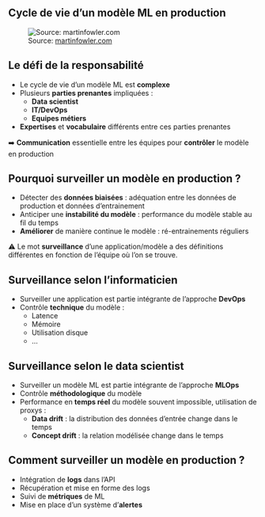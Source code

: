 ## Cycle de vie d'un modèle ML en production

![Source: [martinfowler.com](martinfowler.com)](../img/ML-model-lifecycle.png){fig-align="center"}

## Le défi de la responsabilité 
::: {.nonincremental}

- Le cycle de vie d'un modèle ML est [**complexe**]{.orange}
- Plusieurs [**parties prenantes**]{.orange} impliquées :
    - [**Data scientist**]{.blue2}
    - [**IT/DevOps**]{.blue2}
    - [**Equipes métiers**]{.blue2}

- [**Expertises**]{.orange} et [**vocabulaire**]{.orange} différents entre ces parties prenantes

➡️ [**Communication**]{.orange} essentielle entre les équipes pour [**contrôler**]{.orange} le modèle en production
:::

## Pourquoi surveiller un modèle en production ?
::: {.nonincremental}

- Détecter des [**données biaisées**]{.orange} : adéquation entre les données de production et données d'entrainement
- Anticiper une [**instabilité du modèle**]{.orange} : performance du modèle stable au fil du temps
- [**Améliorer**]{.orange} de manière continue le modèle : ré-entrainements réguliers

⚠️ Le mot [**surveillance**]{.red2} d'une application/modèle a des définitions différentes en fonction de l'équipe où l'on se trouve.
:::

## Surveillance selon l'informaticien
::: {.nonincremental}

- Surveiller une application est partie intégrante de l'approche [**DevOps**]{.orange}
- Contrôle [**technique**]{.orange} du modèle :
    - Latence
    - Mémoire
    - Utilisation disque
    - ...
:::

## Surveillance selon le data scientist
::: {.nonincremental}

- Surveiller un modèle ML est partie intégrante de l'approche [**MLOps**]{.orange}
- Contrôle [**méthodologique**]{.orange} du modèle
- Performance en [**temps réel**]{.orange} du modèle souvent impossible, utilisation de proxys :
    - [**Data drift**]{.blue2} : la distribution des données d'entrée change dans le temps
    - [**Concept drift**]{.blue2} : la relation modélisée change dans le temps
:::

## Comment surveiller un modèle en production ?
::: {.nonincremental}

- Intégration de [**logs**]{.orange} dans l'API
- Récupération et mise en forme des logs
- Suivi de [**métriques**]{.orange} de ML
- Mise en place d'un système d'[**alertes**]{.orange}
:::
